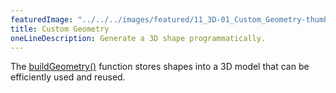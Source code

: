 ---
featuredImage: "../../../images/featured/11_3D-01_Custom_Geometry-thumbnail.png"
title: Custom Geometry
oneLineDescription: Generate a 3D shape programmatically.
---

The
<a href="https://p5js.org/reference/#/p5/buildGeometry" target="_blank">buildGeometry()</a>
function stores shapes into a 3D model that can be efficiently used and
reused.